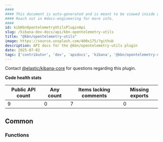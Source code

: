 ```yaml
---
####
#### This document is auto-generated and is meant to be viewed inside our experimental, new docs system.
#### Reach out in #docs-engineering for more info.
####
id: kibKbnOpentelemetryUtilsPluginApi
slug: /kibana-dev-docs/api/kbn-opentelemetry-utils
title: "@kbn/opentelemetry-utils"
image: https://source.unsplash.com/400x175/?github
description: API docs for the @kbn/opentelemetry-utils plugin
date: 2025-07-02
tags: ['contributor', 'dev', 'apidocs', 'kibana', '@kbn/opentelemetry-utils']
---
```




Contact [@elastic/kibana-core](https://github.com/orgs/elastic/teams/kibana-core) for questions regarding this plugin.

**Code health stats**

| Public API count  | Any count | Items lacking comments | Missing exports |
|-------------------|-----------|------------------------|-----------------|
| 9 | 0 | 7 | 0 |

## Common

### Functions
<DocDefinitionList data={kbnOpentelemetryUtilsObj.common.functions}/>

